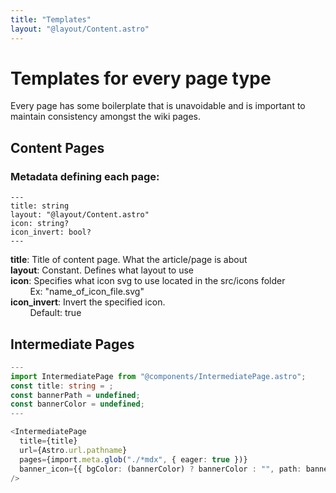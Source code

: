 ```yaml
---
title: "Templates"
layout: "@layout/Content.astro"
---
```


# Templates for every page type

Every page has some boilerplate that is unavoidable and is important to maintain consistency amongst the wiki pages.

## Content Pages

### Metadata defining each page:

```
---
title: string
layout: "@layout/Content.astro"
icon: string?
icon_invert: bool?
---
```

**title**: Title of content page. What the article/page is about \
**layout**: Constant. Defines what layout to use \
**icon**: Specifies what icon svg to use located in the src/icons folder \
&nbsp;&nbsp;&nbsp;&nbsp;&nbsp;&nbsp;&nbsp;&nbsp;Ex: "name_of_icon_file.svg" \
**icon_invert**: Invert the specified icon. \
&nbsp;&nbsp;&nbsp;&nbsp;&nbsp;&nbsp;&nbsp;&nbsp;Default: true 

## Intermediate Pages

```ts
---
import IntermediatePage from "@components/IntermediatePage.astro";
const title: string = ;
const bannerPath = undefined;
const bannerColor = undefined;
---

<IntermediatePage
  title={title}
  url={Astro.url.pathname}
  pages={import.meta.glob("./*mdx", { eager: true })}
  banner_icon={{ bgColor: (bannerColor) ? bannerColor : "", path: bannerPath }}
/>
```